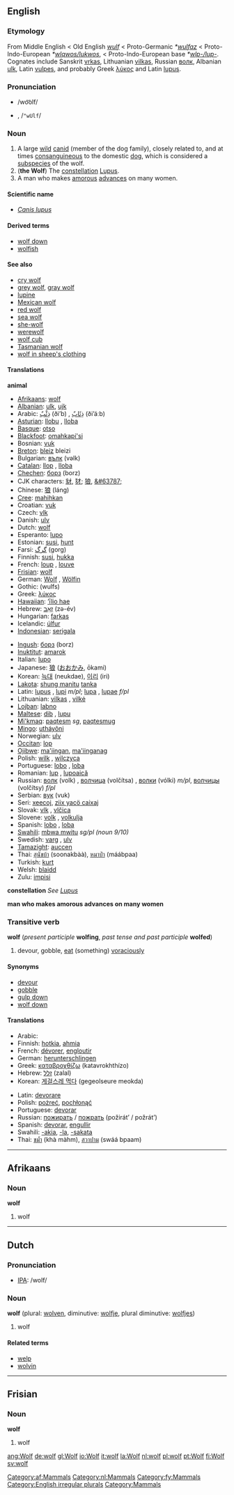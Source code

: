 {{wikipedia}}
==English==

===Etymology===
From Middle English < Old English ''[[wulf]]'' < Proto-Germanic ''*[[wulfaz]]'' < Proto-Indo-European ''*[[wlqwos/lukwos]]'', < Proto-Indo-European base ''*[[wlp-/lup-]]''. Cognates include Sanskrit [[vrkas]], Lithuanian [[vilkas]], Russian [[волк]], Albanian [[ulk]], Latin [[vulpes]], and probably Greek [[λύκος]] and Latin [[lupus]].

===Pronunciation===
*/wo͝olf/
*{{IPA|[ˈwʊɫf]}}, /<tt>"wUlf</tt>/
*:{{IPAchar|[[Rhymes:English:-ʊlf|Rhymes: -ʊlf]]}}

===Noun===
{{en-noun-irreg|wolves}}
# A large [[wild]] [[canid]] (member of the dog family), closely related to, and at times [[consanguineous]] to the domestic [[dog]], which is considered a [[subspecies]] of the wolf.
# ('''the Wolf''') The [[constellation]] [[w:Lupus|Lupus]].
# A man who makes [[amorous]] [[advance]]s on many women.

====Scientific name====
*''[[Canis lupus]]''

====Derived terms====
*[[wolf down]]
*[[wolfish]]

====See also====
*[[cry wolf]]
*[[grey wolf]], [[gray wolf]]
*[[lupine]]
*[[Mexican wolf]]
*[[red wolf]]
*[[sea wolf]]
*[[she-wolf]]
*[[werewolf]]
*[[wolf cub]]
*[[Tasmanian wolf]]
*[[wolf in sheep's clothing]]

====Translations====
'''animal'''
{{top}}
*[[Afrikaans]]: [[wolf#Afrikaans|wolf]]
*[[Albanian]]: [[ulk]], [[ujk]]
*Arabic: [[ذئب|ذِئْبٌ]] (ði’b) {{m}}, [[ذئاب|ذِئَابٌ]] (ði’áːb) {{p}}
*[[Asturian]]: [[llobu]] {{m}}, [[lloba]] {{f}}
*[[Basque]]: [[otso]]
*[[Blackfoot]]: [[omahkapi'si]]
*Bosnian: [[vuk]] {{m}}
*[[Breton]]: [[bleiz]] {{m}} bleizi {{p}}
*Bulgarian: [[вълк]] (vəlk) {{m}}
*[[Catalan]]: [[llop]] {{m}}, [[lloba]] {{f}}
*[[Chechen]]: [[борз]] (borz)
*CJK characters: [[豺]], [[犲]]; [[狼]], [[&#63787;]]
*Chinese: [[狼]] (láng)
*[[Cree]]: [[mahihkan]]
*Croatian: [[vuk]] {{m}}
*Czech: [[vlk]] {{m}}
*Danish: [[ulv]] {{c}}
*Dutch: [[wolf#Dutch|wolf]] {{m}}
*Esperanto: [[lupo]]
*Estonian: [[susi]], [[hunt]]
*Farsi: [[گرگ]] (gorg)
*Finnish: [[susi]], [[hukka]]
*French: [[loup]] {{m}}, [[louve]] {{f}}
*[[Frisian]]: [[wolf#Frisian|wolf]]
*German: [[Wolf#German|Wolf]] {{m}}, [[Wölfin]] {{f}}
*Gothic: (wulfs) {{m}}
*Greek: [[λύκος]] {{m}}
*[[Hawaiian]]: [[‘īlio hae]]
*Hebrew: [[זאב|זְאֵב]] (zə-év) {{m}}
*Hungarian: [[farkas]]
*Icelandic: [[úlfur]]
*[[Indonesian]]: [[serigala]]
{{mid}}
*[[Ingush]]: [[борз]] (borz)
*[[Inuktitut]]: [[amarok]]
*Italian: [[lupo]] {{m}}
*Japanese: [[狼]] ([[おおかみ]], ōkami)
*Korean: [[늑대]] (neukdae), [[이리]] (iri)
*[[Lakota]]: [[shung manitu]] [[tanka]]
*Latin: [[lupus]] {{m}}, [[lupi]] ''m/pl''; [[lupa]] {{f}}, [[lupae]] ''f/pl''
*Lithuanian: [[vilkas]] {{m}}, [[vilkė]] {{f}}
*[[Lojban]]: [[labno]]
*[[Maltese]]: [[dib]] {{m}}, [[lupu]] {{m}}
*[[Mi'kmaq]]: [[paqtesm]] ''sg'', [[paqtesmug]] {{p}}
*[[Mingo]]: [[utháyôni]]
*Norwegian: [[ulv]] {{m}}
*[[Occitan]]: [[lop#Occitan|lop]] {{m}}
*[[Ojibwe]]: [[ma'iingan]], [[ma'iinganag]] {{p}}
*Polish: [[wilk]] {{m}}, [[wilczyca]] {{f}}
*Portuguese: [[lobo]] {{m}}, [[loba]] {{f}}
*Romanian: [[lup]] {{m}}, [[lupoaică]] {{f}}
*Russian: [[волк]] (volk) {{m}}, [[волчица]] (volčítsa) {{f}}, [[волки]] (vólki) ''m/pl'', [[волчицы]] (volčítsy) ''f/pl''
*Serbian: [[вук]] (vuk) {{m}}
*Seri: [[xeecoj]], [[ziix yacö caixaj]]
*Slovak: [[vlk#Slovak|vlk]] {{m}}, [[vlčica#Slovak|vlčica]] {{f}}
*Slovene: [[volk]] {{m}}, [[volkulja]] {{f}}
*Spanish: [[lobo]] {{m}}, [[loba]] {{f}}
*[[Swahili]]: [[mbwa mwitu]] ''sg/pl (noun 9/10)''
*Swedish: [[varg]] {{c}}, [[ulv]] {{c}}
*[[Tamazight]]: [[auccen]] {{m}}
*Thai: [[สุนัขบ้า]] (soonakbàà), [[หมาป่า]] (máábpaa)
*Turkish: [[kurt]]
*Welsh: [[blaidd]] {{m}}
*Zulu: [[impisi]]
{{bottom}}

'''constellation'''
''See [[Lupus]]''

'''man who makes amorous advances on many women'''
{{top}}
{{mid}}
{{bottom}}

===Transitive verb===
'''wolf''' (''present participle'' '''wolfing''', ''past tense and past participle'' '''wolfed''')

# devour, gobble, [[eat]] (something) [[voraciously]]

====Synonyms====
*[[devour]]
*[[gobble]]
*[[gulp down]]
*[[wolf down]]

====Translations====
{{top}}
*Arabic: {{ARchar|[[التهم بشراهة|اِلْتَهَمَ بِشْرَاهَة]]}} {{IPAchar|(iltáhama bišráːha)}}
*Finnish: [[hotkia]], [[ahmia]]
*French: [[dévorer]], [[engloutir]]
*German: [[herunterschlingen]]
*Greek: [[καταβροχθίζω]] (katavrokhthízo)
*Hebrew: [[זלל]] (zalal)
*Korean: [[게걸스레 먹다]] (gegeolseure meokda)
{{mid}}
*Latin: [[devorare]]
*Polish: [[pożreć]], [[pochłonąć]]
*Portuguese: [[devorar]]
*Russian: [[пожирать]] / [[пожрать]] (požirát’ / požrát’)
*Spanish: [[devorar]], [[engullir]]
*Swahili: [[-akia]], [[-la]], [[-sakata]]
*Thai: [[ขม้ำ]] (khà màhm), [[สวาปาม]] (swáá bpaam)
{{bottom}}

----

==Afrikaans==
[[Category:af:Mammals]]
===Noun===
'''wolf'''

# wolf

----

==Dutch==
[[Category:nl:Mammals]]
===Pronunciation===
*[[w:IPA|IPA]]: /wolf/

===Noun===
'''wolf''' {{m}} (plural: [[wolven]], diminutive: [[wolfje]], plural diminutive: [[wolfjes]])

# wolf

====Related terms====
*[[welp]]
*[[wolvin]]

----

==Frisian==
[[Category:fy:Mammals]]

===Noun===
'''wolf'''

# wolf

[[Category:English irregular plurals]]
[[Category:Mammals]]

[[ang:Wolf]]
[[de:wolf]]
[[gl:Wolf]]
[[io:Wolf]]
[[it:wolf]]
[[la:Wolf]]
[[nl:wolf]]
[[pl:wolf]]
[[pt:Wolf]]
[[fi:Wolf]]
[[sv:wolf]]